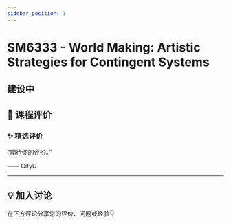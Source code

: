 ```yaml
---
sidebar_position: 1
---
```



# SM6333 - World Making: Artistic Strategies for Contingent Systems

## 建设中

## **💬 课程评价**

### ✨ **精选评价**
<div className={commentStyles.commentBox}>
    <p className={commentStyles.commentText}>
        “期待你的评价。”
    </p>
    <p className={commentStyles.commentAuthor}>—— CityU</p>
</div>

---

## **💡 加入讨论**

在下方评论分享您的评价、问题或经验👇
<Utterances />
